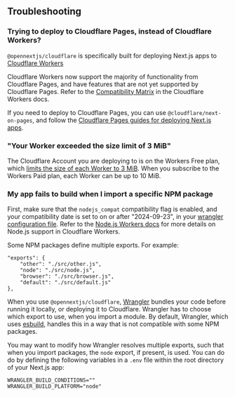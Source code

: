 
## Troubleshooting

### Trying to deploy to Cloudflare Pages, instead of Cloudflare Workers?

`@opennextjs/cloudflare` is specifically built for deploying Next.js apps to [Cloudflare Workers](https://developers.cloudflare.com/workers/)

Cloudflare Workers now support the majority of functionality from Cloudflare Pages, and have features that are not yet supported by Cloudflare Pages. Refer to the [Compatibility Matrix](https://developers.cloudflare.com/workers/static-assets/compatibility-matrix/) in the Cloudflare Workers docs.

If you need to deploy to Cloudflare Pages, you can use `@cloudflare/next-on-pages`, and follow the [Cloudflare Pages guides for deploying Next.js apps](https://developers.cloudflare.com/pages/framework-guides/nextjs/).

### "Your Worker exceeded the size limit of 3 MiB"

The Cloudflare Account you are deploying to is on the Workers Free plan, which [limits the size of each Worker to 3 MiB](https://developers.cloudflare.com/workers/platform/limits/#worker-size). When you subscribe to the Workers Paid plan, each Worker can be up to 10 MiB.

### My app fails to build when I import a specific NPM package

First, make sure that the `nodejs_compat` compatibility flag is enabled, and your compatibility date is set to on or after "2024-09-23", in your [wrangler configuration file](https://developers.cloudflare.com/workers/wrangler/configuration/).
Refer to the [Node.js Workers docs](https://developers.cloudflare.com/workers/runtime-apis/nodejs/) for more details on Node.js support in Cloudflare Workers.

Some NPM packages define multiple exports. For example:

```
"exports": {
    "other": "./src/other.js",
    "node": "./src/node.js",
    "browser": "./src/browser.js",
    "default": "./src/default.js"
},
```

When you use `@opennextjs/cloudflare`, [Wrangler](https://developers.cloudflare.com/workers/wrangler/) bundles your code before running it locally, or deploying it to Cloudflare. Wrangler has to choose which export to use, when you import a module. By default, Wrangler, which uses [esbuild](https://esbuild.github.io/), handles this in a way that is not compatible with some NPM packages.

You may want to modify how Wrangler resolves multiple exports, such that when you import packages, the `node` export, if present, is used. You can do do by defining the following variables in a `.env` file within the root directory of your Next.js app:

```
WRANGLER_BUILD_CONDITIONS=""
WRANGLER_BUILD_PLATFORM="node"
```
